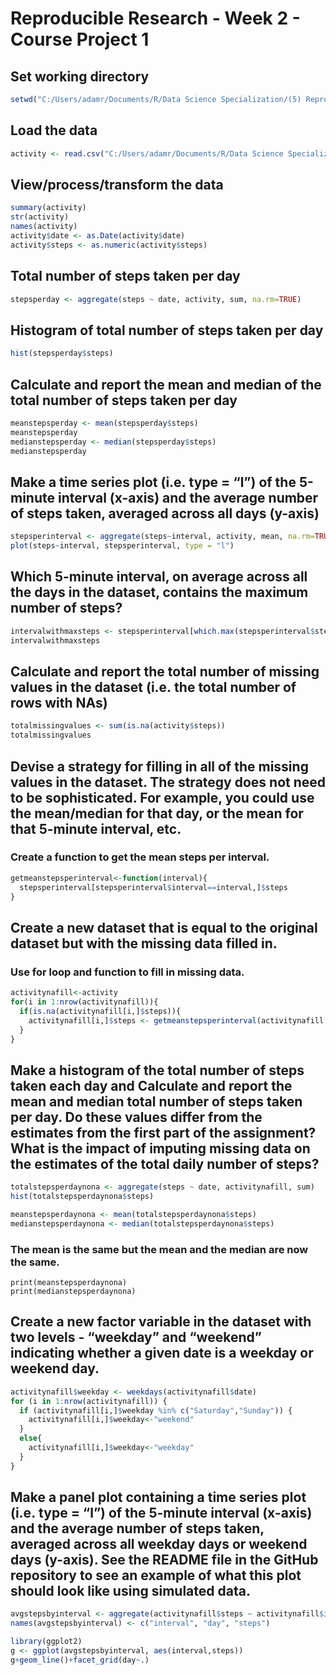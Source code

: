 
# Reproducible Research - Week 2 - Course Project 1#

## Set working directory
```r
setwd("C:/Users/adamr/Documents/R/Data Science Specialization/(5) Reproducible Research")
```

## Load the data
```r
activity <- read.csv("C:/Users/adamr/Documents/R/Data Science Specialization/(5) Reproducible Research/activity.csv")
```

## View/process/transform the data
```r
summary(activity)
str(activity)
names(activity)
activity$date <- as.Date(activity$date)
activity$steps <- as.numeric(activity$steps)
```


## Total number of steps taken per day
```r
stepsperday <- aggregate(steps ~ date, activity, sum, na.rm=TRUE)
```


## Histogram of total number of steps taken per day
```r
hist(stepsperday$steps)
```


## Calculate and report the mean and median of the total number of steps taken per day
```r
meanstepsperday <- mean(stepsperday$steps)
meanstepsperday
medianstepsperday <- median(stepsperday$steps)
medianstepsperday
```


## Make a time series plot (i.e. type = "l") of the 5-minute interval (x-axis) and the average number of steps taken, averaged across all days (y-axis)
```r
stepsperinterval <- aggregate(steps~interval, activity, mean, na.rm=TRUE)
plot(steps~interval, stepsperinterval, type = "l")
```

## Which 5-minute interval, on average across all the days in the dataset, contains the maximum number of steps?
```r
intervalwithmaxsteps <- stepsperinterval[which.max(stepsperinterval$steps),]$interval
intervalwithmaxsteps
```

## Calculate and report the total number of missing values in the dataset (i.e. the total number of rows with NAs)
```r
totalmissingvalues <- sum(is.na(activity$steps))
totalmissingvalues
```

## Devise a strategy for filling in all of the missing values in the dataset. The strategy does not need to be sophisticated. For example, you could use the mean/median for that day, or the mean for that 5-minute interval, etc.  
### Create a function to get the mean steps per interval.
```r
getmeanstepsperinterval<-function(interval){
  stepsperinterval[stepsperinterval$interval==interval,]$steps
}
```

## Create a new dataset that is equal to the original dataset but with the missing data filled in.  
### Use for loop and function to fill in missing data.
```r
activitynafill<-activity
for(i in 1:nrow(activitynafill)){
  if(is.na(activitynafill[i,]$steps)){
    activitynafill[i,]$steps <- getmeanstepsperinterval(activitynafill[i,]$interval)
  }
}
```


## Make a histogram of the total number of steps taken each day and Calculate and report the mean and median total number of steps taken per day. Do these values differ from the estimates from the first part of the assignment? What is the impact of imputing missing data on the estimates of the total daily number of steps?
```r
totalstepsperdaynona <- aggregate(steps ~ date, activitynafill, sum)
hist(totalstepsperdaynona$steps)

meanstepsperdaynona <- mean(totalstepsperdaynona$steps)
medianstepsperdaynona <- median(totalstepsperdaynona$steps)
```
### The mean is the same but the mean and the median are now the same.
```{}
print(meanstepsperdaynona)
print(medianstepsperdaynona)
```

## Create a new factor variable in the dataset with two levels - "weekday" and "weekend" indicating whether a given date is a weekday or weekend day.
```r
activitynafill$weekday <- weekdays(activitynafill$date)
for (i in 1:nrow(activitynafill)) {
  if (activitynafill[i,]$weekday %in% c("Saturday","Sunday")) {
    activitynafill[i,]$weekday<-"weekend"
  }
  else{
    activitynafill[i,]$weekday<-"weekday"
  }
}
```

## Make a panel plot containing a time series plot (i.e. \color{red}{\verb|type = "l"|}type = "l") of the 5-minute interval (x-axis) and the average number of steps taken, averaged across all weekday days or weekend days (y-axis). See the README file in the GitHub repository to see an example of what this plot should look like using simulated data.
```r
avgstepsbyinterval <- aggregate(activitynafill$steps ~ activitynafill$interval + activitynafill$weekday, activitynafill, mean)
names(avgstepsbyinterval) <- c("interval", "day", "steps")

library(ggplot2)
g <- ggplot(avgstepsbyinterval, aes(interval,steps))
g+geom_line()+facet_grid(day~.)

```


